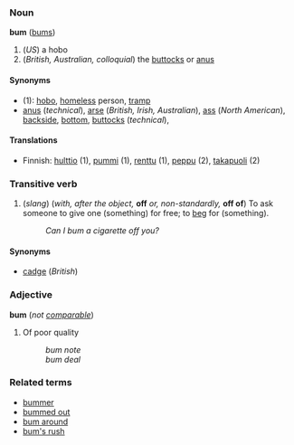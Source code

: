 ===Noun===
'''bum''' ([[bums]])

# (''US'') a hobo
# (''British, Australian, colloquial'') the [[buttocks]] or [[anus]]

====Synonyms====
*(1): [[hobo]], [[homeless]] person, [[tramp]]
*[[anus]] (''technical''), [[arse]] (''British, Irish, Australian''), [[ass]] (''North American''), [[backside]], [[bottom]], [[buttocks]] (''technical''), <!-- [[hiney]] (how do you spell this? --> <!-- many more can be added here... -->

====Translations====
*Finnish: [[hulttio]] (1), [[pummi]] (1), [[renttu]] (1), [[peppu]] (2), [[takapuoli]] (2)

===Transitive verb===
# (''slang'') (''with, after the object,'' '''off''' ''or, non-standardly,'' '''off of''') To ask someone to give one (something) for free; to [[beg]] for (something).
#:''Can I bum a cigarette off you?''

====Synonyms====
*[[cadge]] (''British'')

===Adjective===
'''bum''' (''not [[comparable]]'')
# Of poor quality <!--needs some work-->
#:''bum note''
#:''bum deal''

===Related terms===
*[[bummer]]
*[[bummed out]]
*[[bum around]]
*[[bum's rush]]